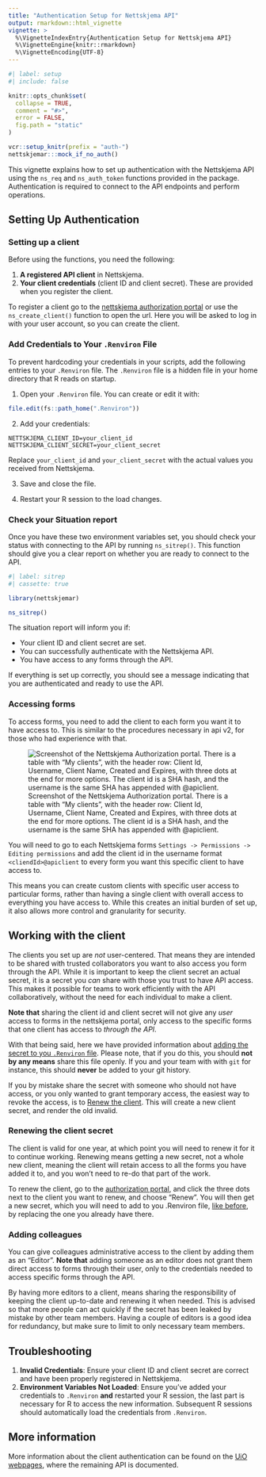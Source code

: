 ```yaml
---
title: "Authentication Setup for Nettskjema API"
output: rmarkdown::html_vignette
vignette: >
  %\VignetteIndexEntry{Authentication Setup for Nettskjema API}
  %\VignetteEngine{knitr::rmarkdown}
  %\VignetteEncoding{UTF-8}
---
```


```r
#| label: setup
#| include: false

knitr::opts_chunk$set(
  collapse = TRUE,
  comment = "#>",
  error = FALSE,
  fig.path = "static"
)

vcr::setup_knitr(prefix = "auth-")
nettskjemar:::mock_if_no_auth()

```

This vignette explains how to set up authentication with the Nettskjema API using the `ns_req` and `ns_auth_token` functions provided in the package.
Authentication is required to connect to the API endpoints and perform operations.

## Setting Up Authentication

### Setting up a client

Before using the functions, you need the following:

1. **A registered API client** in Nettskjema.
2. **Your client credentials** (client ID and client secret). These are provided when you register the client.

To register a client go to the [nettskjema authorization portal](https://authorization.nettskjema.no/) or use the `ns_create_client()` function to open the url.
Here you will be asked to log in with your user account, so you can create the client.


### Add Credentials to Your `.Renviron` File

To prevent hardcoding your credentials in your scripts, add the following entries to your `.Renviron` file. 
The `.Renviron` file is a hidden file in your home directory that R reads on startup.

1. Open your `.Renviron` file. You can create or edit it with:

```r
file.edit(fs::path_home(".Renviron"))
```

2. Add your credentials:

```
NETTSKJEMA_CLIENT_ID=your_client_id
NETTSKJEMA_CLIENT_SECRET=your_client_secret
```

Replace `your_client_id` and `your_client_secret` with the actual values you received from Nettskjema.

3. Save and close the file.

4. Restart your R session to the load changes.

### Check your Situation report

Once you have these two environment variables set, you should check your status with connecting to the API by running `ns_sitrep()`. 
This function should give you a clear report on whether you are ready to connect to the API.

```r
#| label: sitrep
#| cassette: true

library(nettskjemar)

ns_sitrep()
```

The situation report will inform you if:

- Your client ID and client secret are set.
- You can successfully authenticate with the Nettskjema API.
- You have access to any forms through the API.

If everything is set up correctly, you should see a message indicating that you are authenticated and ready to use the API.

### Accessing forms

To access forms, you need to add the client to each form you want it to have access to.
This is similar to the procedures necessary in api v2, for those who had experience with that.

![Screenshot of the Nettskjema Authorization portal. There is a table with "My clients", with the header row: Client Id, Username, Client Name, Created and Expires, with three dots at the end for more options. The client id is a SHA hash, and the username is the same SHA has appended with @apiclient.](static/client_overview.png)

You will need to go to each Nettskjema forms `Settings -> Permissions -> Editing permissions` and add the client id in the username format `<cliendId>@apiclient` to every form you want this specific client to have access to.

This means you can create custom clients with specific user access to particular forms, rather than having a single client with overall access to everything you have access to.
While this creates an initial burden of set up, it also allows more control and granularity for security.

## Working with the client

The clients you set up are _not_ user-centered.
That means they are intended to be shared with trusted collaborators you want to also access you form through the API.
While it is important to keep the client secret an actual secret, it is a secret you _can_ share with those you trust to have API access. 
This makes it possible for teams to work efficiently with the API collaboratively, without the need for each individual to make a client.

**Note that** sharing the client id and client secret will not give any _user_ access to forms in the nettskjema portal, only access to the specific forms that one client has access to _through the API_.

With that being said, here we have provided information about [adding the secret to you `.Renviron` file](#add-credentials-to-your--renviron-file).
Please note, that if you do this, you should **not by any means** share this file openly.
If you and your team with with `git` for instance, this should **never** be added to your git history.

If you by mistake share the secret with someone who should not have access, or you only wanted to grant temporary access, the easiest way to revoke the access, is to [Renew the client](#renewing-the-client-secret).
This will create a new client secret, and render the old invalid.

### Renewing the client secret

The client is valid for one year, at which point you will need to renew it for it to continue working.
Renewing means getting a new secret, not a whole new client, meaning the client will retain access to all the forms you have added it to, and you won't need to re-do that part of the work.

To renew the client, go to the [authorization portal](https://authorization.nettskjema.no/), and click the three dots next to the client you want to renew, and choose "Renew".
You will then get a new secret, which you will need to add to you .Renviron file, [like before](#add-credentials-to-your--renviron-file), by replacing the one you already have there.

### Adding colleagues

You can give colleagues administrative access to the client by adding them as an "Editor".
**Note that** adding someone as an editor does not grant them direct access to forms through their user, only to the credentials needed to access specific forms through the API.

By having more editors to a client, means sharing the responsibility of keeping the client up-to-date and renewing it when needed. 
This is advised so that more people can act quickly if the secret has been leaked by mistake by other team members.
Having a couple of editors is a good idea for redundancy, but make sure to limit to only necessary team members.


## Troubleshooting

1. **Invalid Credentials**: Ensure your client ID and client secret are correct and have been properly registered in Nettskjema.
2. **Environment Variables Not Loaded**: Ensure you've added your credentials to `.Renviron` **and** restarted your R session, the last part is necessary for R to access the new information. 
Subsequent R sessions should automatically load the credentials from `.Renviron`.

## More information

More information about the client authentication can be found on the [UiO webpages](https://www.uio.no/tjenester/it/adm-app/nettskjema/hjelp/api-clients-v3.md), where the remaining API is documented.
